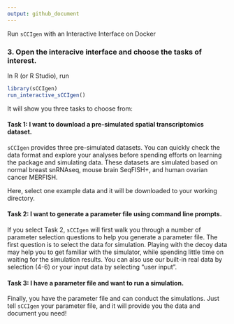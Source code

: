 ```yaml
---
output: github_document
---
```

<!-- README.md is generated from README.Rmd. Please edit that file -->

 Run `sCCIgen` with an Interactive Interface on Docker



### 3. Open the interacive interface and choose the tasks of interest.
In R (or R Studio), run 

```R
library(sCCIgen)
run_interactive_sCCIgen()
````
It will show you three tasks to choose from: 

#### Task 1: I want to download a pre-simulated spatial transcriptomics dataset. 

`sCCIgen` provides three pre-simulated datasets. You can quickly check the data format and explore your analyses before spending efforts on learning the package and simulating data. These datasets are simulated based on normal breast snRNAseq, mouse brain SeqFISH+, and human ovarian cancer MERFISH. 

Here,  select one example data and it will be downloaded to your working directory. 

#### Task 2: I want to generate a parameter file using command line prompts.

If you select Task 2, `sCCIgen` will first walk you through a number of parameter selection questions to help you generate a parameter file. The first question is to select the data for simulation. Playing with the decoy data may help you to get familiar with the simulator, while spending little  time on waiting for the simulation results. You can also use our built-in real data by selection (4-6) or your input data by selecting "user input".   


#### Task 3: I have a parameter file and want to run a simulation.
Finally, you have the parameter file and can conduct the simulations. Just tell `sCCIgen` your parameter file, and it will provide you the data and document you need! 




